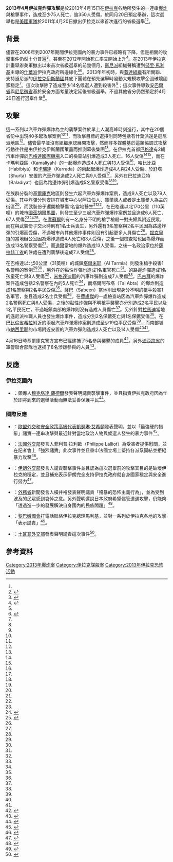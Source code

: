 {{noteTA
| 1 = zh:蓋達組織;zh-cn:基地组织;zh-tw:蓋達組織;
}}
{{Infobox civilian attack
| title = 2013年4月伊拉克炸彈攻擊
| image = 
| caption = 
| map = 
| map_caption = 
| location = [[伊拉克|伊拉克]]各地
| coordinates = 
| date = 2013年4月15日
| time = 
| timezone = 
| target = [[什葉派|什葉派]]民眾、{{Link-en|伊拉克安全部隊|Iraqi security forces}}
| motive = 
| type = [[汽車炸彈|汽車炸彈]]、[[自殺攻擊|自殺攻擊]]、路邊炸彈、[[槍擊|槍擊]]
| weapontitle = <!--可留空，默认为“武器”-->
| weapons = [[汽車炸彈|汽車炸彈]]、[[簡易爆炸裝置|簡易爆炸裝置]]、自動武器
| fatalities = 75人<ref name = "Margaret Griffis">{{Cite web |url= http://original.antiwar.com/updates/2013/04/15/iraqs-bloody-monday-75-killed-356-wounded/ |title= Iraq’s Bloody Monday: 75 Killed, 356 Wounded |author= Margaret Griffis |date= 2013年4月16日 |publisher= {{Link-en|Antiwar.com|Antiwar.com}} |language= en |accessdate= 2013年4月18日 |quote=  |archive-date= 2018年6月18日 |archive-url= https://web.archive.org/web/20180618052419/https://original.antiwar.com/updates/2013/04/15/iraqs-bloody-monday-75-killed-356-wounded/ |dead-url= no }}</ref>
| injuries = 356人<ref name = "Margaret Griffis"/>
| victim = 
| perp = 
| susperp = [[伊拉克伊斯蘭國|伊拉克伊斯蘭國]]
| numpart = 
| dfen = 
}}

'''2013年4月伊拉克炸彈攻擊'''是於2013年4月15日在[[伊拉克|伊拉克]]各地所發生的一連串[[爆炸|爆炸]]與槍擊事件，造成至少75人死亡、逾350人受傷。於同月20日預定舉辦{{Link-en|2013年伊拉克省級選舉|Iraqi governorate elections, 2013|伊拉克省級選舉}}，這次選舉也是[[美國軍隊|美國軍隊]]於2011年4月20日撤出伊拉克以來首次進行的省級選舉<ref name = "Margaret Griffis"/><ref name = "美國之音">{{Cite web |url= http://www.voanews.com/content/car-bombs-kill-5-in-iraq/1642280.html |title= Car Bombs Kill 5 in Iraq |author=  |date= 2013年4月16日 |publisher= [[美國之音|美國之音]] |language= en |accessdate= 2013年4月18日 |quote=  |archive-date= 2013年4月19日 |archive-url= https://web.archive.org/web/20130419025642/http://www.voanews.com/content/car-bombs-kill-5-in-iraq/1642280.html |dead-url= yes }}</ref>。

== 背景 ==
儘管在2006年到2007年期間伊拉克國內的暴力事件已經略有下降，但是相關的攻擊事件仍然十分普遍<ref name = "英國廣播公司">{{Cite web |url= http://www.bbc.co.uk/news/world-middle-east-22149863 |title= Iraq deadly bombings hit Nasariyah, Kirkuk and Baghdad |author=  |date= 2013年4月15日 |publisher= [[英國廣播公司|英國廣播公司]] |language= en |accessdate= 2013年4月18日 |quote=  |archive-date= 2021年1月11日 |archive-url= https://web.archive.org/web/20210111204950/https://www.bbc.co.uk/news/world-middle-east-22149863 |dead-url= no }}</ref>，甚至在2012年開始死亡率又開始上升<ref name = "Kareem Raheem">{{Cite web |url= http://www.reuters.com/article/2013/04/15/us-iraq-violence-idUSBRE93E07320130415 |title= Bombs kill more than 30 across Iraq before local poll |author= Kareem Raheem |date= 2013年4月15日 |publisher= [[路透社|路透社]] |language= en |accessdate= 2013年4月18日 |quote=  |archive-date= 2015年9月24日 |archive-url= https://web.archive.org/web/20150924180645/http://www.reuters.com/article/2013/04/15/us-iraq-violence-idUSBRE93E07320130415 |dead-url= no }}</ref>。在2013年伊拉克計畫舉辦美軍撤出以來首次省級選舉的前幾個月，[[遜尼派|遜尼派]]組織聲稱遭到[[努里·馬利基|努里·馬利基]]主導的[[什葉派|什葉派]]伊拉克政府所邊緣化<ref name = "英國廣播公司"/><ref name = "半島電視台">{{Cite web |url= http://www.aljazeera.com/news/middleeast/2013/04/201341562946963175.html |title= Many dead in serial blasts in Iraq |author=  |date= 2013年4月15日 |publisher= [[半島電視台|半島電視台]] |language= en |accessdate= 2013年4月18日 |quote=  |archive-date= 2020年9月6日 |archive-url= https://web.archive.org/web/20200906175525/https://www.aljazeera.com/news/middleeast/2013/04/201341562946963175.html |dead-url= no }}</ref>。2013年年初時，與[[蓋達組織|蓋達組織]]有所關聯、支持遜尼派的[[伊拉克伊斯蘭國|伊拉克伊斯蘭國]]其底下團體在預先選舉時發動大規模攻擊企圖破壞國家穩定<ref name = "英國廣播公司"/>。這次攻擊除了造成至少14名候選人遭到殺害外<ref name = "半島電視台"/>；這次事件導致[[安巴爾省|安巴爾省]]與[[尼尼微省|尼尼微省]]基於安全方面考量決定延後省級選舉，不過其他省分仍然預定於4月20日進行選舉作業<ref name = "美國之音"/>。

== 攻擊 ==
{{Location map+ | Iraq
| width = 500
| float = left
| caption = 2013年4月15日伊拉克襲擊案發生地點。
| places = 
  {{Location map~ | Iraq
    | label      = [[巴格達|巴格達]]
    | label_size = 100
    | position   = right
    | link       = 巴格達
    | lat_deg = 33 | lat_min = 19 | lat_sec = 30 | lat_dir = N
    | lon_deg = 44 | lon_min = 25 | lon_sec = 19 | lon_dir = E
  }}
{{Location map~ | Iraq
    | label      = [[道爾|道爾]]
    | label_size = 62
    | position   = bottom
    | link       = 道爾
    | lat_deg = 34 | lat_min = 27 | lat_sec = 0 | lat_dir = N
    | lon_deg = 43 | lon_min = 47 | lon_sec = 0 | lon_dir = E
  }}
{{Location map~ | Iraq
    | label      = [[費盧傑|費盧傑]]
    | label_size = 62
    | position   = top
    | link       = 費盧傑
    | lat_deg = 33 | lat_min = 21 | lat_sec = 0 | lat_dir = N
    | lon_deg = 43 | lon_min = 47 | lon_sec = 0 | lon_dir = E
  }}
  {{Location map~ | Iraq
    | label      = [[希拉_(伊拉克)|希拉]]
    | label_size = 80
    | position   = bottom
    | link       = 希拉 (伊拉克)
    | lat_deg = 32 | lat_min = 39 | lat_sec = 00 | lat_dir = N
    | lon_deg = 44 | lon_min = 26 | lon_sec = 00 | lon_dir = E
  }}
{{Location map~ | Iraq
    | label      = {{Link-en|阿爾-卡裡斯|Al Khalis}}
    | label_size = 62
    | position   = left
    | link       = 阿爾-卡裡斯
    | lat_deg = 33 | lat_min = 50 | lat_sec = 0 | lat_dir = N
    | lon_deg = 44 | lon_min = 30 | lon_sec = 0 | lon_dir = E
  }}
  {{Location map~ | Iraq
    | label      = [[基爾庫克|基爾庫克]]
    | label_size = 80
    | position   = right
    | link       = 基爾庫克
    | lat_deg = 35 | lat_min = 28 | lat_sec = 00 | lat_dir = N
    | lon_deg = 44 | lon_min = 19 | lon_sec = 00 | lon_dir = E
  }}
  {{Location map~ | Iraq
    | label      = [[摩蘇爾|摩蘇爾]]
    | label_size = 80
    | position   = right
    | link       = 摩蘇爾
    | lat_deg = 36 | lat_min = 20 | lat_sec = 24 | lat_dir = N
    | lon_deg = 43 | lon_min = 07 | lon_sec = 48 | lon_dir = E
  }}
  {{Location map~ | Iraq
    | label      = [[米格達迪耶|米格達迪耶]]
    | label_size = 80
    | position   = right
    | link       = 米格達迪耶
    | lat_deg = 33 | lat_min = 58 | lat_sec = 43 | lat_dir = N
    | lon_deg = 44 | lon_min = 56 | lon_sec = 13 | lon_dir = E
  }}
  {{Location map~ | Iraq
    | label      = {{Link-en|穆賽伊卜|Musayyib}}
    | label_size = 80
    | position   = left
    | link       = 穆賽伊卜
    | lat_deg = 32 | lat_min = 46 | lat_sec = 43 | lat_dir = N
    | lon_deg = 44 | lon_min = 17 | lon_sec = 24 | lon_dir = E
  }}
  {{Location map~ | Iraq
    | label      = [[納西里耶|納西里耶]]
    | label_size = 80
    | position   = right
    | link       = 納西里耶
    | lat_deg = 31 | lat_min = 03 | lat_sec = 00 | lat_dir = N
    | lon_deg = 46 | lon_min = 16 | lon_sec = 00 | lon_dir = E
  }}
  {{Location map~ | Iraq
    | label      = [[拉馬迪|拉馬迪]]
    | label_size = 80
    | position   = left
    | link       = 拉馬迪
    | lat_deg = 33 | lat_min = 25 | lat_sec = 0 | lat_dir = N
    | lon_deg = 43 | lon_min = 18 | lon_sec = 0 | lon_dir = E
  }}
{{Location map~ | Iraq
    | label      = [[提克里特|提克里特]]
    | label_size = 80
    | position   = left
    | link       = 提克里特
    | lat_deg = 34 | lat_min = 36 | lat_sec = 36 | lat_dir = N
    | lon_deg = 43 | lon_min = 40 | lon_sec = 48 | lon_dir = E
  }}
  {{Location map~ | Iraq
    | label      = [[圖茲胡爾馬圖|圖茲胡爾馬圖]]
    | label_size = 80
    | position   = right
    | link       = 圖茲胡爾馬圖
    | lat_deg = 34 | lat_min = 52 | lat_sec = 38 | lat_dir = N
    | lon_deg = 44 | lon_min = 38 | lon_sec = 18 | lon_dir = E
  }}
}}

這一系列以汽車炸彈爆炸為主的襲擊案件於早上人潮高峰時刻進行，其中在20個省份中出現40多起攻擊案例<ref name = "英國廣播公司"/><ref name = "半島電視台"/>，而攻擊目標的選擇則同時包括有什葉派還是遜尼派地區<ref name = "半島電視台"/>。儘管最早並沒有組織承認展開攻擊，然而許多媒體基於這類協調式攻擊行動往往是由伊拉克伊斯蘭國策畫而推測幕後集團<ref name = "英國廣播公司"/>。在伊拉克首都[[巴格達|巴格達]]有2輛汽車炸彈於[[巴格達國際機場|巴格達國際機場]]入口的檢查站引爆造成3人死亡、16人受傷<ref name = "Margaret Griffis"/><ref name = "英國廣播公司"/>，而在卡瑪利亞區（Kamaliyah）的一起爆炸造成4人死亡與13人受傷<ref name = "Margaret Griffis"/>、哈比比亞（Habibiya）和[[卡瑞達|卡瑞達]]（Karrada）的兩起起爆炸造成4人與24人受傷、於舒塔（Shurta）安置的汽車炸彈造成2人死亡與9人受傷<ref name = "Margaret Griffis"/>，另外在巴拉迪亞特（Baladiyat）也因為路邊炸彈引爆造成5名警察受傷<ref name = "Margaret Griffis"/><ref name = "Kareem Raheem"/>。

在族群分裂的[[基爾庫克|基爾庫克]]地區則發生六起汽車炸彈爆炸案例，造成9人死亡以及79人受傷。其中炸彈分別安排在城市中心以阿拉伯人、庫爾德人或者是土庫曼人為主的街區<ref name = "Margaret Griffis"/>，而武裝份子還開槍擊傷1名當地醫生<ref name = "Margaret Griffis"/><ref name = "英國廣播公司"/>。在巴格達以北170公里（110英哩）的城市[[圖茲胡爾馬圖|圖茲胡爾馬圖]]，則發生至少三起汽車炸彈爆炸案例並且造成6人死亡、67人受傷<ref name = "Margaret Griffis"/><ref>{{Cite web |url= http://www.dw.de/nationwide-bomb-attacks-rattle-iraq-ahead-of-polls/a-16743906 |title= Nationwide bomb attacks rattle Iraq ahead of polls |author=  |date= 2013年4月16日 |publisher= [[德國之聲|德國之聲]] |language= en |accessdate= 2013年4月18日 |quote=  |archive-date= 2015年3月30日 |archive-url= https://web.archive.org/web/20150330233340/http://www.dw.de/nationwide-bomb-attacks-rattle-iraq-ahead-of-polls/a-16743906 |dead-url= no }}</ref><ref>{{Cite web |url= http://edition.cnn.com/2013/04/15/world/meast/iraq-violence/?hpt=hp_t2 |title= Deadly wave of bombings across Iraq ahead of elections |author= Mohammed Tawfeeq |date= 2013年4月16日 |publisher= [[有線電視新聞網|有線電視新聞網]] |language= en |accessdate= 2013年4月18日 |quote=  |archive-date= 2016年3月5日 |archive-url= https://web.archive.org/web/20160305101132/http://edition.cnn.com/2013/04/15/world/meast/iraq-violence/?hpt=hp_t2 |dead-url= no }}</ref>。在[[摩蘇爾|摩蘇爾]]則有一名身分不明的槍手槍殺一對夫婦與附近民眾，而在與武裝份子交火時則有1名士兵喪生，另外還有3名警察與2名平民因為路邊炸彈的引爆而受傷，不過城市內其他爆炸事件則沒有引起更多人員傷亡<ref name = "Margaret Griffis"/>。[[提克里特|提克里特]]的當地辦公室因為爆炸造成4人死亡和3人受傷，之後一個檢查站也因為爆炸而造成13名警察受傷<ref name = "Margaret Griffis"/>。而[[道爾|道爾]]當地的爆炸造成13人受傷，之後一名政治家位於[[薩拉赫丁省|薩拉赫丁省]]的住處在遭到襲擊後造成7人受傷<ref name = "Margaret Griffis"/>。

在巴格達以北50公里（31英哩）的城鎮[[塔爾米耶|塔爾米耶]]（Al Tarmia）則發生槍手殺害1名警察的案例<ref name = "Margaret Griffis"/><ref name = "英國廣播公司"/>，另外在{{Link-en|布利茲|Buhriz}}的黏性炸彈也造成1名軍官死亡<ref name = "Margaret Griffis"/>。{{Link-en|阿爾-卡裡斯|Al Khalis}}的路邊炸彈造成1名孩童死亡與8人受傷<ref name = "Margaret Griffis"/>，[[米格達迪耶|米格達迪耶]]的汽車炸彈則造成7人受傷<ref name = "Margaret Griffis"/>。[[巴古拜|巴古拜]]的爆炸案件造成包括2名警察在內的5人死亡<ref name = "Margaret Griffis"/>，而塔爾阿布塔（Tal Abta）的爆炸則造成1名警察與2名平民受傷<ref name = "Margaret Griffis"/>。薩巴（Sabeen）當地則出現身分不明的槍手殺害1名軍官，並且造成2名士兵受傷<ref name = "Margaret Griffis"/>。在[[費盧傑|費盧傑]]的一處檢查站因為汽車炸彈爆炸造成2名警察死亡與6人受傷，之後的黏性炸彈與不明槍手襲擊亦分別造成2名平民以及1名平民死亡，不過城鎮南部的爆炸則沒有造成人員傷亡<ref name = "Margaret Griffis"/>。另外針對[[拉馬迪|拉馬迪]]當地的遜尼派神職人員也發生爆炸事件，造成分別2名保鑣死亡與1名保鑣受傷<ref name = "Margaret Griffis"/>。在[[巴比倫省|巴比倫省]][[希拉_(伊拉克)|希拉]]附近的兩起汽車炸彈爆炸案則造成至少19位平民受傷<ref name = "Margaret Griffis"/>，而南部城市[[納西里耶|納西里耶]]的市場附近安置的汽車炸彈則造成2人死亡以及14人受傷<ref name = "Margaret Griffis"/><ref name = "半島電視台"/>。

4月16日時基爾庫克警方宣布已經逮捕了5名參與襲擊的成員<ref>{{Cite web |url= http://www.ninanews.com/English/News_Details.asp?ar95_VQ=GHGDJI |title= Police: arrest the perpetrators of yesterday's Kirkuk bombings. |author=  |date= 2013年4月16日 |publisher= {{Link-en|伊拉克通訊社|National Iraqi News Agency}} |language= en |accessdate= 2013年4月18日 |quote=  |archive-url= https://archive.is/20130630003906/http://www.ninanews.com/English/News_Details.asp?ar95_VQ=GHGDJI |archive-date= 2013年6月30日 |dead-url= yes }}</ref>，另外[[迪亞拉省|迪亞拉省]]的軍警聯合部隊也逮捕了8名涉嫌參與的人員<ref>{{Cite web |url= http://www.ninanews.com/English/News_Details.asp?ar95_VQ=GHFMKD |title= Eight suspects in yesterday's bombings arrested in Diyala. |author=  |date= 2013年4月16日 |publisher= {{Link-en|伊拉克通訊社|National Iraqi News Agency}} |language= en |accessdate= 2013年4月18日 |quote=  |archive-url= https://archive.is/20130630010235/http://www.ninanews.com/English/News_Details.asp?ar95_VQ=GHFMKD |archive-date= 2013年6月30日 |dead-url= yes }}</ref>。

== 反應 ==
=== 伊拉克國內 ===
* {{IRQ}}：{{Link-en|薩德爾運動|Sadrist Movement}}領導人[[穆克塔達·薩德爾|穆克塔達·薩德爾]]發表聲明譴責襲擊事件，並且指責伊拉克政府因為忙於即將到來的選舉活動而無法妥善保護平民<ref>{{Cite web |url= http://www.ninanews.com/English/News_Details.asp?ar95_VQ=GHFMDF |title= Sadr: Explosions take place while the ruling party busy campaigning for election |author=  |date= 2013年4月15日 |publisher= {{Link-en|伊拉克通訊社|National Iraqi News Agency}} |language= en |accessdate= 2013年4月18日 |quote=  |archive-url= https://archive.is/20130630011420/http://www.ninanews.com/English/News_Details.asp?ar95_VQ=GHFMDF |archive-date= 2013年6月30日 |dead-url= yes }}</ref>。

=== 國際反應 ===
* {{EU}}：[[歐盟外交和安全政策高級代表|歐盟外交和安全政策高級代表]][[凱瑟琳·艾希頓|凱瑟琳·艾希頓]]發表聲明，並以「最強硬的措辭」譴責一連串攻擊與最近針對當地政治人物與候選人發生的暴力事件<ref>{{Cite web |url= http://www.kuna.net.kw/ArticleDetails.aspx?id=2304892&Language=en |title= Ashton condemns attacks in Iraqi cities |author=  |date= 2013年4月16日 |publisher= {{Link-en|科威特通訊社|Kuwait News Agency}} |language= en |accessdate= 2013年4月18日 |quote=  |archive-date= 2020年3月22日 |archive-url= https://web.archive.org/web/20200322080056/https://www.kuna.net.kw/ArticleDetails.aspx?id=2304892&Language=en |dead-url= no }}</ref>。
* {{FRA}}：[[法國外交部|法國外交部]]發言人菲利普·拉利歐（Philippe Lalliot）為受害者提供慰問，並在記者會上「強烈譴責」此次事件並且重申法國立場上堅持各派系團結並拒絕暴力攻擊<ref>{{Cite web |url= http://www.kuna.net.kw/ArticleDetails.aspx?id=2304976&Language=en |title= France condemns new wave of bombings in Iraq |author=  |date= 2013年4月16日 |publisher= {{Link-en|科威特通訊社|Kuwait News Agency}} |language= en |accessdate= 2013年4月18日 |quote=  }}</ref>。
* {{IRN}}：[[伊朗外交部|伊朗外交部]]發言人譴責襲擊事件並且認為這次選舉前的攻擊其目的是破壞伊拉克的穩定，並且補充表示伊朗完全支持伊拉克政府就自身國家穩定與安全進行努力<ref>{{Cite web |url= http://www.presstv.ir/detail/2013/04/16/298501/iran-condemns-car-bombings-in-iraq/ |title= Iran condemns deadly car bombings in Iraq |author=  |date= 2013年4月16日 |publisher= [[Press_TV|Press TV]] |language= en |accessdate= 2013年4月18日 |quote=  |deadurl= yes |archiveurl= https://web.archive.org/web/20131025182705/http://www.presstv.ir/detail/2013/04/16/298501/iran-condemns-car-bombings-in-iraq/ |archivedate= 2013年10月25日 }}</ref>。
* {{JPN}}：[[外務省_(日本)|外務省]]新聞發言人橫井裕發表聲明譴責「殘暴的恐怖主義行為」，並為受到波及的民眾感到哀悼之意。另外聲明還說日本政府希望儘管遭遇攻擊，仍能夠「透過進一步的發展解決自身國內的民族問題」<ref>{{Cite web |url= http://www.kuna.net.kw/ArticleDetails.aspx?id=2305145&Language=en |title= Japan condemns bomb attacks in Iraq |author=  |date= 2013年4月16日 |publisher= {{Link-en|科威特通訊社|Kuwait News Agency}} |language= en |accessdate= 2013年4月18日 |quote=  |archive-date= 2020年4月1日 |archive-url= https://web.archive.org/web/20200401143918/https://www.kuna.net.kw/ArticleDetails.aspx?id=2305145&Language=en |dead-url= no }}</ref>。
* {{LBN}}：[[黎巴嫩國會|黎巴嫩國會]]{{Link-en|黎巴嫩國會議長|List of Speakers of the Parliament of Lebanon|議長}}{{Link-en|納班·貝裏|Nabih Berri}}打電話聯絡伊拉克總理馬利基，並對一系列於伊拉克各地的攻擊「表示譴責」<ref>{{Cite web |url= http://www.ninanews.com/English/News_Details.asp?ar95_VQ=GHGDIE |title= Berri phones al-Maliki to express condemnation of Yesterday bombings in Baghdad and several other provinces. |author=  |date= 2013年4月16日 |publisher= {{Link-en|伊拉克通訊社|National Iraqi News Agency}} |language= en |accessdate= 2013年4月18日 |quote=  |archive-url= https://archive.is/20130630010744/http://www.ninanews.com/English/News_Details.asp?ar95_VQ=GHGDIE |archive-date= 2013年6月30日 |dead-url= yes }}</ref>。
* {{TUR}}：[[土耳其外交部|土耳其外交部]]發表聲明譴責這次事件<ref>{{Cite web |url= http://www.aa.com.tr/en/world/160671--g |title= Car bombs hit Iraq |author=  |date= 2013年4月15日 |publisher= {{Link-en|安那托利亞通訊社|Anadolu Agency}} |language= en |accessdate= 2013年4月18日 |quote=  |archive-date= 2019年9月11日 |archive-url= https://web.archive.org/web/20190911205717/https://www.aa.com.tr/en/politics/car-bombs-hit-iraq/255425 |dead-url= no }}</ref>。

== 參考資料 ==
{{Reflist|2}}

[[Category:2013年爆炸案|Category:2013年爆炸案]]
[[Category:伊拉克謀殺案|Category:伊拉克謀殺案]]
[[Category:2013年伊拉克恐怖活動|Category:2013年伊拉克恐怖活動]]